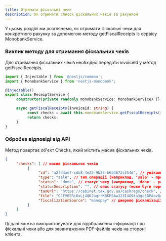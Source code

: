 ```yaml
---
title: Отримати фіскальні чеки
description: Як отримати список фіскальних чеків за рахунком
---
```


У цьому розділі ми розглянемо, як отримати фіскальні чеки для конкретного рахунку за допомогою методу getFiscalReceipts із сервісу MonobankService.

<Steps />

### Виклик методу для отримання фіскальних чеків

Для отримання фіскальних чеків необхідно передати invoiceId у метод getFiscalReceipts.

```typescript
import { Injectable } from '@nestjs/common';
import { MonobankService } from 'nestjs-monobank';

@Injectable()
export class ReceiptService {
     constructor(private readonly monobankService: MonobankService) {}

     async getFiscalReceipts(invoiceId: string) {
          const checks = await this.monobankService.getFiscalReceipts(invoiceId);
          return checks;
     }
}
```

### Обробка відповіді від API

Метод повертає об'єкт Checks, який містить масив фіскальних чеків.

```json
{
     "checks": [ // масив фіскальних чеків
          {
               "id": "a2fd4aef-cdb8-4e25-9b36-b6d4672c554d", // унікальний ідентифікатор чеку
               "type": "sale", // тип операції (наприклад, 'sale' - продаж)
               "status": "done", // статус чеку (наприклад, 'done' - успішно завершено)
               "statusDescription": "", // опис статусу (може бути порожнім)
               "taxUrl": "https://cabinet.tax.gov.ua/cashregs/check", // посилання на перевірку чеку на сайті податкової
               "file": "CJFVBERi0xLj4QKJaqrrK0KMSAw123I4G9ia3go38PAovQ43JlYXRvciAoQXBhY2hl5IEZPUCBWZXJzaW9uIfDIuMykKL...", // закодований файл чеку (формат Base64)
               "fiscalizationSource": "monopay" // джерело фіскалізації (наприклад, 'monopay')
          }
     ]
}

```

Ці дані можна використовувати для відображення інформації про фіскальні чеки або для завантаження PDF-файлів чеків на стороні клієнта.
